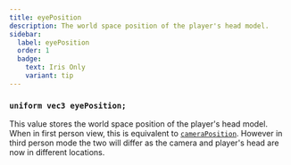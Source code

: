 ```yaml
---
title: eyePosition
description: The world space position of the player's head model.
sidebar:
  label: eyePosition
  order: 1
  badge:
    text: Iris Only
    variant: tip
---
```


### `uniform vec3 eyePosition;`

This value stores the world space position of the player's head model. When in first person view, this is equivalent to [`cameraPosition`](/reference/uniforms/general/cameraposition). However in third person mode the two will differ as the camera and player's head are now in different locations.